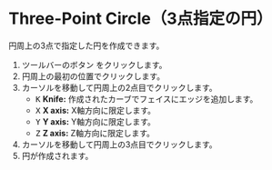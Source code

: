 

# Three-Point Circle（3点指定の円）

<Reference shortcut='' command='Three-Point Circle' button='ツールバー' />

円周上の3点で指定した円を作成できます。

1. ツールバーのボタン <ButtonIcon type="button-three-point-circle" />をクリックします。
2. 円周上の最初の位置でクリックします。
3. カーソルを移動して円周上の2点目でクリックします。
   - <kbd>K</kbd> **Knife:** 作成されたカーブでフェイスにエッジを追加します。
   - <kbd>X</kbd> **X axis:** X軸方向に限定します。
   - <kbd>Y</kbd> **Y axis:** Y軸方向に限定します。
   - <kbd>Z</kbd> **Z axis:** Z軸方向に限定します。
4. カーソルを移動して円周上の3点目でクリックします。
5. 円が作成されます。


